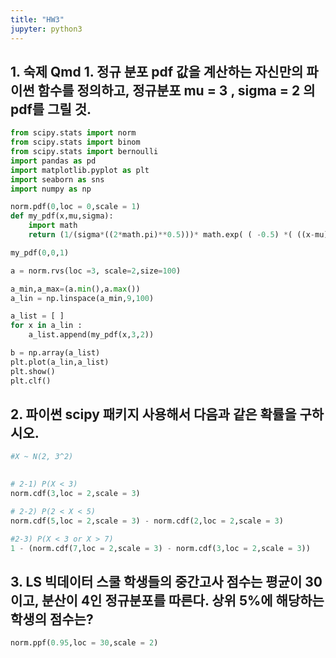 ```yaml
---
title: "HW3"
jupyter: python3
---
```


## 1. 숙제 Qmd 1. 정규 분포 pdf 값을 계산하는 자신만의 파이썬 함수를 정의하고, 정규분포 mu = 3 , sigma = 2 의 pdf를 그릴 것.

```python

from scipy.stats import norm
from scipy.stats import binom
from scipy.stats import bernoulli
import pandas as pd
import matplotlib.pyplot as plt
import seaborn as sns
import numpy as np

norm.pdf(0,loc = 0,scale = 1)
def my_pdf(x,mu,sigma):
    import math 
    return (1/(sigma*((2*math.pi)**0.5)))* math.exp( ( -0.5) *( ((x-mu)/sigma) **2))

my_pdf(0,0,1)

a = norm.rvs(loc =3, scale=2,size=100)

a_min,a_max=(a.min(),a.max())
a_lin = np.linspace(a_min,9,100)

a_list = [ ]
for x in a_lin :
    a_list.append(my_pdf(x,3,2))

b = np.array(a_list)
plt.plot(a_lin,a_list)
plt.show()
plt.clf()

```

## 2. 파이썬 scipy 패키지 사용해서 다음과 같은 확률을 구하시오.

```python

#X ~ N(2, 3^2)

 
# 2-1) P(X < 3)
norm.cdf(3,loc = 2,scale = 3)

# 2-2) P(2 < X < 5)
norm.cdf(5,loc = 2,scale = 3) - norm.cdf(2,loc = 2,scale = 3)

#2-3) P(X < 3 or X > 7)
1 - (norm.cdf(7,loc = 2,scale = 3) - norm.cdf(3,loc = 2,scale = 3))


```

## 3. LS 빅데이터 스쿨 학생들의 중간고사 점수는 평균이 30이고, 분산이 4인 정규분포를 따른다. 상위 5%에 해당하는 학생의 점수는?

```python



norm.ppf(0.95,loc = 30,scale = 2)

```
